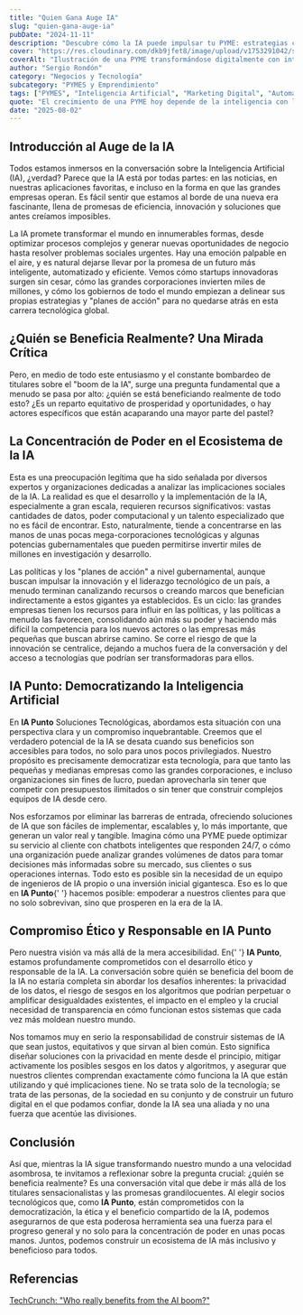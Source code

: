 ```yaml
---
title: "Quien Gana Auge IA"
slug: "quien-gana-auge-ia"
pubDate: "2024-11-11"
description: "Descubre cómo la IA puede impulsar tu PYME: estrategias concretas de marketing, automatización y datos para aumentar ventas."
cover: "https://res.cloudinary.com/dkb9jfet8/image/upload/v1753291042/small-business_kk56r6.jpg"
coverAlt: "Ilustración de una PYME transformándose digitalmente con inteligencia artificial."
author: "Sergio Rondón"
category: "Negocios y Tecnología"
subcategory: "PYMES y Emprendimiento"
tags: ["PYMES", "Inteligencia Artificial", "Marketing Digital", "Automatización", "Ventas"]
quote: "El crecimiento de una PYME hoy depende de la inteligencia con la que se aplican datos, IA y estrategia. — Sergio Rondón"
date: "2025-08-02"
---
```




<h2 id="introduccion-al-auge-de-la-ia">Introducción al Auge de la IA</h2>

<p>
  Todos estamos inmersos en la conversación sobre la Inteligencia Artificial
  (IA), ¿verdad? Parece que la IA está por todas partes: en las noticias, en
  nuestras aplicaciones favoritas, e incluso en la forma en que las grandes
  empresas operan. Es fácil sentir que estamos al borde de una nueva era
  fascinante, llena de promesas de eficiencia, innovación y soluciones que antes
  creíamos imposibles.
</p>

<p>
  La IA promete transformar el mundo en innumerables formas, desde optimizar
  procesos complejos y generar nuevas oportunidades de negocio hasta resolver
  problemas sociales urgentes. Hay una emoción palpable en el aire, y es natural
  dejarse llevar por la promesa de un futuro más inteligente, automatizado y
  eficiente. Vemos cómo startups innovadoras surgen sin cesar, cómo las grandes
  corporaciones invierten miles de millones, y cómo los gobiernos de todo el
  mundo empiezan a delinear sus propias estrategias y "planes de acción" para no
  quedarse atrás en esta carrera tecnológica global.
</p>

<h2 id="quien-se-beneficia-realmente-una-mirada-critica">
  ¿Quién se Beneficia Realmente? Una Mirada Crítica
</h2>

<p>
  Pero, en medio de todo este entusiasmo y el constante bombardeo de titulares
  sobre el "boom de la IA", surge una pregunta fundamental que a menudo se pasa
  por alto: ¿quién se está beneficiando realmente de todo esto? ¿Es un reparto
  equitativo de prosperidad y oportunidades, o hay actores específicos que están
  acaparando una mayor parte del pastel?
</p>

<h2 id="la-concentracion-de-poder-en-el-ecosistema-de-la-ia">
  La Concentración de Poder en el Ecosistema de la IA
</h2>

<p>
  Esta es una preocupación legítima que ha sido señalada por diversos expertos y
  organizaciones dedicadas a analizar las implicaciones sociales de la IA. La
  realidad es que el desarrollo y la implementación de la IA, especialmente a
  gran escala, requieren recursos significativos: vastas cantidades de datos,
  poder computacional y un talento especializado que no es fácil de encontrar.
  Esto, naturalmente, tiende a concentrarse en las manos de unas pocas
  mega-corporaciones tecnológicas y algunas potencias gubernamentales que pueden
  permitirse invertir miles de millones en investigación y desarrollo.
</p>

<p>
  Las políticas y los "planes de acción" a nivel gubernamental, aunque buscan
  impulsar la innovación y el liderazgo tecnológico de un país, a menudo
  terminan canalizando recursos o creando marcos que benefician indirectamente a
  estos gigantes ya establecidos. Es un ciclo: las grandes empresas tienen los
  recursos para influir en las políticas, y las políticas a menudo las
  favorecen, consolidando aún más su poder y haciendo más difícil la competencia
  para los nuevos actores o las empresas más pequeñas que buscan abrirse camino.
  Se corre el riesgo de que la innovación se centralice, dejando a muchos fuera
  de la conversación y del acceso a tecnologías que podrían ser transformadoras
  para ellos.
</p>

<h2 id="ia-punto-democratizando-la-inteligencia-artificial">
  IA Punto: Democratizando la Inteligencia Artificial
</h2>

<p>
  En <strong>IA Punto</strong> Soluciones Tecnológicas, abordamos esta situación
  con una perspectiva clara y un compromiso inquebrantable. Creemos que el
  verdadero potencial de la IA se desata cuando sus beneficios son accesibles
  para todos, no solo para unos pocos privilegiados. Nuestro propósito es
  precisamente democratizar esta tecnología, para que tanto las pequeñas y
  medianas empresas como las grandes corporaciones, e incluso organizaciones sin
  fines de lucro, puedan aprovecharla sin tener que competir con presupuestos
  ilimitados o sin tener que construir complejos equipos de IA desde cero.
</p>

<p>
  Nos esforzamos por eliminar las barreras de entrada, ofreciendo soluciones de
  IA que son fáciles de implementar, escalables y, lo más importante, que
  generan un valor real y tangible. Imagina cómo una PYME puede optimizar su
  servicio al cliente con chatbots inteligentes que responden 24/7, o cómo una
  organización puede analizar grandes volúmenes de datos para tomar decisiones
  más informadas sobre su mercado, sus clientes o sus operaciones internas. Todo
  esto es posible sin la necesidad de un equipo de ingenieros de IA propio o una
  inversión inicial gigantesca. Eso es lo que en <strong>IA Punto</strong>{' '}
  hacemos posible: empoderar a nuestros clientes para que no solo sobrevivan,
  sino que prosperen en la era de la IA.
</p>

<h2 id="compromiso-etico-y-responsable-en-ia-punto">
  Compromiso Ético y Responsable en IA Punto
</h2>

<p>
  Pero nuestra visión va más allá de la mera accesibilidad. En{' '}
  <strong>IA Punto</strong>, estamos profundamente comprometidos con el
  desarrollo ético y responsable de la IA. La conversación sobre quién se
  beneficia del boom de la IA no estaría completa sin abordar los desafíos
  inherentes: la privacidad de los datos, el riesgo de sesgos en los algoritmos
  que podrían perpetuar o amplificar desigualdades existentes, el impacto en el
  empleo y la crucial necesidad de transparencia en cómo funcionan estos
  sistemas que cada vez más moldean nuestro mundo.
</p>

<p>
  Nos tomamos muy en serio la responsabilidad de construir sistemas de IA que
  sean justos, equitativos y que sirvan al bien común. Esto significa diseñar
  soluciones con la privacidad en mente desde el principio, mitigar activamente
  los posibles sesgos en los datos y algoritmos, y asegurar que nuestros
  clientes comprendan exactamente cómo funciona la IA que están utilizando y qué
  implicaciones tiene. No se trata solo de la tecnología; se trata de las
  personas, de la sociedad en su conjunto y de construir un futuro digital en el
  que podamos confiar, donde la IA sea una aliada y no una fuerza que acentúe
  las divisiones.
</p>

<h2 id="conclusion">Conclusión</h2>

<p>
  Así que, mientras la IA sigue transformando nuestro mundo a una velocidad
  asombrosa, te invitamos a reflexionar sobre la pregunta crucial: ¿quién se
  beneficia realmente? Es una conversación vital que debe ir más allá de los
  titulares sensacionalistas y las promesas grandilocuentes. Al elegir socios
  tecnológicos que, como <strong>IA Punto</strong>, están comprometidos con la
  democratización, la ética y el beneficio compartido de la IA, podemos
  asegurarnos de que esta poderosa herramienta sea una fuerza para el progreso
  general y no solo para la concentración de poder en unas pocas manos. Juntos,
  podemos construir un ecosistema de IA más inclusivo y beneficioso para todos.
</p>

<h2 id="referencias">Referencias</h2>

<p>
  <a
    href="https://techcrunch.com/podcast/who-really-benefits-from-the-ai-boom/"
    target="_blank"
    rel="noopener noreferrer"
  >
    TechCrunch: "Who really benefits from the AI boom?"
  </a>
</p>
